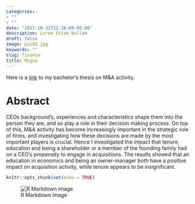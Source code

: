 ```yaml
---
categories:
- ""
- ""
date: "2017-10-31T22:26:09-05:00"
description: Lorem Etiam Nullam
draft: false
image: pic09.jpg
keywords: ""
slug: finance
title: Magna
---
```


Here is a [link](thesis_website.pdf) to my bachelor's thesis on M&A activity.

# Abstract

CEOs background’s, experiences and characteristics shape them into the person they are, and so play a role in their decision making process. On top of this, M&A activity has become increasingly important in the strategic role of firms, and investigating how these decisions are made by the most important players is crucial. Hence I investigated the impact that tenure, education and being a shareholder or a member of the founding family had on a CEO’s propensity to engage in acquisitions. The results showed that an education in economics and being an owner-manager both have a positive impact on acquisition activity, while tenure appears to be insignificant.

```r
knitr::opts_chunk$set(echo = TRUE)
```

![R Markdown image](https://www.dataquest.io/wp-content/uploads/2020/06/r-markdown-1536x976.jpg)